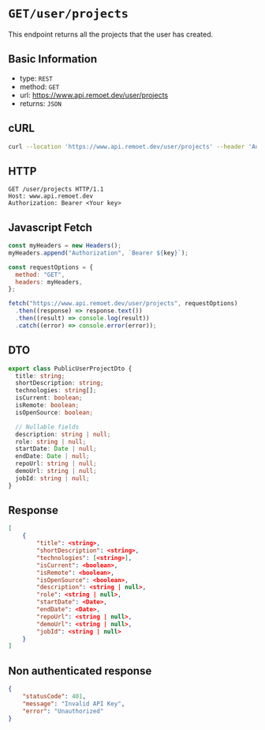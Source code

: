 
<Meta />

# `GET/user/projects`

This endpoint returns all the projects that the user has created.

## Basic Information
- type: `REST`
- method: `GET`
- url: https://www.api.remoet.dev/user/projects
- returns: `JSON`

## cURL
```bash
curl --location 'https://www.api.remoet.dev/user/projects' --header 'Authorization: Bearer <Your key>'
```

## HTTP
```http
GET /user/projects HTTP/1.1
Host: www.api.remoet.dev
Authorization: Bearer <Your key>
```

## Javascript Fetch
```javascript
const myHeaders = new Headers();
myHeaders.append("Authorization", `Bearer ${key}`);

const requestOptions = {
  method: "GET",
  headers: myHeaders,
};

fetch("https://www.api.remoet.dev/user/projects", requestOptions)
  .then((response) => response.text())
  .then((result) => console.log(result))
  .catch((error) => console.error(error));
```

## DTO
```typescript
export class PublicUserProjectDto {
  title: string;
  shortDescription: string;
  technologies: string[];
  isCurrent: boolean;
  isRemote: boolean;
  isOpenSource: boolean;

  // Nullable fields
  description: string | null;
  role: string | null;
  startDate: Date | null;
  endDate: Date | null;
  repoUrl: string | null;
  demoUrl: string | null;
  jobId: string | null;
}
```

## Response
```json
[
    {
        "title": <string>,
        "shortDescription": <string>,
        "technologies": [<string>],
        "isCurrent": <boolean>,
        "isRemote": <boolean>,
        "isOpenSource": <boolean>,
        "description": <string | null>,
        "role": <string | null>,
        "startDate": <Date>,
        "endDate": <Date>,
        "repoUrl": <string | null>,
        "demoUrl": <string | null>,
        "jobId": <string | null>
    }
]
```

## Non authenticated response
```json
{
    "statusCode": 401,
    "message": "Invalid API Key",
    "error": "Unauthorized"
}
```